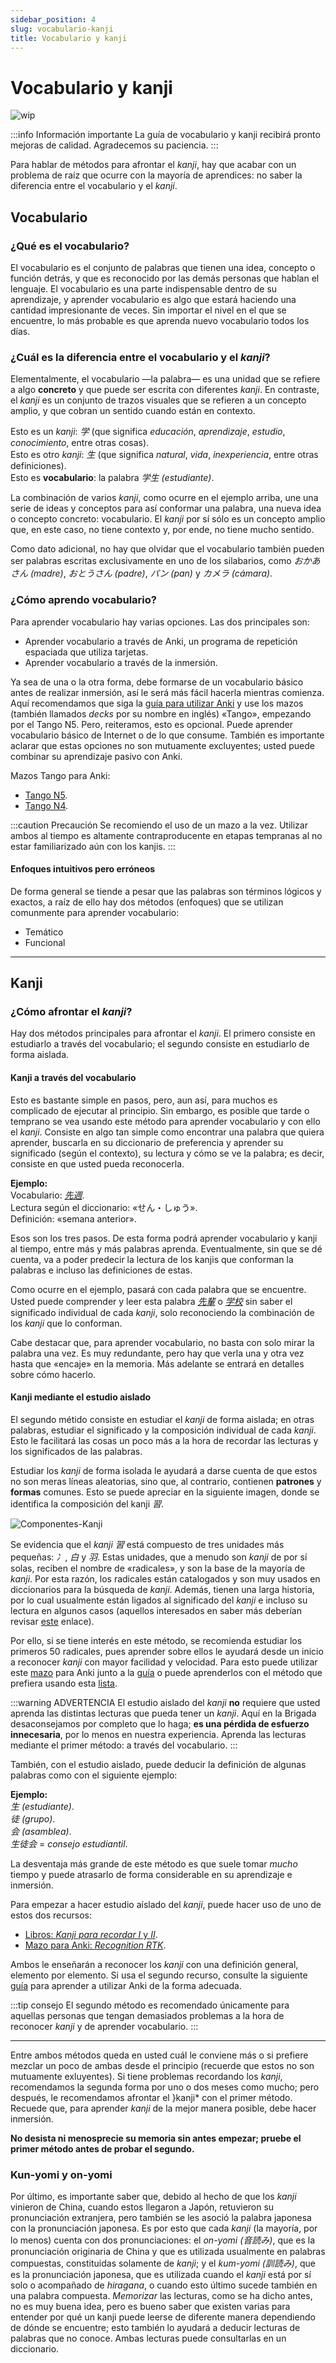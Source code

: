 ```yaml
---
sidebar_position: 4
slug: vocabulario-kanji
title: Vocabulario y kanji
---
```

# Vocabulario y kanji

![wip](../../assets/in-progress.gif)

:::info Información importante
La guía de vocabulario y kanji recibirá pronto mejoras de calidad. Agradecemos su paciencia.
:::

Para hablar de métodos para afrontar el *kanji*, hay que acabar con un problema de raíz que ocurre con la mayoría de aprendices: no saber la diferencia entre el vocabulario y el *kanji*.

## Vocabulario 

### ¿Qué es el vocabulario?

El vocabulario es el conjunto de palabras que tienen una idea, concepto o función detrás, y que es reconocido por las demás personas que hablan el lenguaje. El vocabulario es una parte indispensable dentro de su aprendizaje, y aprender vocabulario es algo que estará haciendo una cantidad impresionante de veces. Sin importar el nivel en el que se encuentre, lo más probable es que aprenda nuevo vocabulario todos los días. 

### ¿Cuál es la diferencia entre el vocabulario y el *kanji*?

Elementalmente, el vocabulario —la palabra— es una unidad que se refiere a algo **concreto** y que puede ser escrita con diferentes *kanji*. En contraste, el *kanji* es un conjunto de trazos visuales que se refieren a un concepto amplio, y que cobran un sentido cuando están en contexto.

Esto es un *kanji*: *学* (que significa *educación*, *aprendizaje*, *estudio*, *conocimiento*, entre otras cosas).<br/>
Esto es otro *kanji*: *生* (que significa *natural*, *vida*, *inexperiencia*, entre otras definiciones).<br/>
Esto es **vocabulario**: la palabra *学生* *(estudiante)*.

La combinación de varios *kanji*, como ocurre en el ejemplo arriba, une una serie de ideas y conceptos para así conformar una palabra, una nueva idea o concepto concreto: vocabulario. El *kanji* por sí sólo es un concepto amplio que, en este caso, no tiene contexto y, por ende, no tiene mucho sentido.

Como dato adicional, no hay que olvidar que el vocabulario también pueden ser palabras escritas exclusivamente en uno de los silabarios, como *おかあさん* *(madre)*, *おとうさん* *(padre)*, *パン* *(pan)* y *カメラ* *(cámara)*.

### ¿Cómo aprendo vocabulario?
Para aprender vocabulario hay varias opciones. Las dos principales son:

- Aprender vocabulario a través de Anki, un programa de repetición espaciada que utiliza tarjetas.
- Aprender vocabulario a través de la inmersión.

Ya sea de una o la otra forma, debe formarse de un vocabulario básico antes de realizar inmersión, así le será más fácil hacerla mientras comienza. Aquí recomendamos que siga la [guía para utilizar Anki](../../otras-guias/Anki) y use los mazos (también llamados *decks* por su nombre en inglés) «Tango», empezando por el Tango N5. Pero, reiteramos, esto es opcional. Puede aprender vocabulario básico de Internet o de lo que consume. También es importante aclarar que estas opciones no son mutuamente excluyentes; usted puede combinar su aprendizaje pasivo con Anki.

Mazos Tango para Anki:
- [Tango N5](https://drive.google.com/file/d/1pMlJvSrKQOSaiN8sPLdNDvWP31EClxDO/view).
- [Tango N4](https://drive.google.com/file/d/1WX9AAKJgiTKN-SySPzuGG8T4nXVhWaSi/view).

:::caution Precaución
Se recomiendo el uso de un mazo a la vez. Utilizar ambos al tiempo es altamente contraproducente en etapas tempranas al no estar familiarizado aún con los kanjis.
:::

#### Enfoques intuitivos pero erróneos
De forma general se tiende a pesar que las palabras son términos lógicos y exactos, a raíz de ello hay dos métodos (enfoques) que se utilizan comunmente para aprender vocabulario:

- Temático
- Funcional


--- 

## Kanji

### ¿Cómo afrontar el *kanji*?

Hay dos métodos principales para afrontar el *kanji*. El primero consiste en estudiarlo a través del vocabulario; el segundo consiste en estudiarlo de forma aislada.

#### Kanji a través del vocabulario
Esto es bastante simple en pasos, pero, aun así, para muchos es complicado de ejecutar al principio. Sin embargo, es posible que tarde o temprano se vea usando este método para aprender vocabulario y con ello el *kanji*. Consiste en algo tan simple como encontrar una palabra que quiera aprender, buscarla en su diccionario de preferencia y aprender su significado (según el contexto), su lectura y cómo se ve la palabra; es decir, consiste en que usted pueda reconocerla. 

**Ejemplo:**<br/>
Vocabulario: <i>[先週](https://jisho.org/search/%E5%85%88%E9%80%B1)</i>.<br/>
Lectura según el diccionario: «せん・しゅう».<br/>
Definición: «semana anterior».<br/>

Esos son los tres pasos. De esta forma podrá aprender vocabulario y kanji al tiempo, entre más y más palabras aprenda. Eventualmente, sin que se dé cuenta, va a poder predecir la lectura de los kanjis que conforman la palabras e incluso las definiciones de estas.

Como ocurre en el ejemplo, pasará con cada palabra que se encuentre. Usted puede comprender y leer esta palabra *[先輩](https://jisho.org/search/%E5%85%88%E8%BC%A9)* o *[学校](https://jisho.org/search/%E5%AD%A6%E6%A0%A1)* sin saber el significado individual de cada *kanji*, solo reconociendo la combinación de los *kanji* que lo conforman. 

Cabe destacar que, para aprender vocabulario, no basta con solo mirar la palabra una vez. Es muy redundante, pero hay que verla una y otra vez hasta que «encaje» en la memoria. Más adelante se entrará en detalles sobre cómo hacerlo.

#### Kanji mediante el estudio aislado

El segundo métido consiste en estudiar el *kanji* de forma aislada; en otras palabras, estudiar el significado y la composición individual de cada *kanji*. Esto le facilitará las cosas un poco más a la hora de recordar las lecturas y los significados de las palabras. 

Estudiar los *kanji* de forma isolada le ayudará a darse cuenta de que estos no son meras líneas aleatorias, sino que, al contrario, contienen **patrones** y **formas** comunes. Esto se puede apreciar en la siguiente imagen, donde se identifica la composición del kanji *習*. 

![Componentes-Kanji](../../assets/main_guide/kanji_composition.png)

Se evidencia que el *kanji* *習* está compuesto de tres unidades más pequeñas: *冫*, *白* y *羽*. Estas unidades, que a menudo son *kanji* de por sí solas, reciben el nombre de «radicales», y son la base de la mayoría de *kanji*. Por esta razón, los radicales están catalogados y son muy usados en diccionarios para la búsqueda de *kanji*. Además, tienen una larga historia, por lo cual usualmente están ligados al significado del *kanji* e incluso su lectura en algunos casos (aquellos interesados en saber más deberían revisar [este](http://www.chinaknowledge.de/Literature/Script/hanzi-originofcharacters.html) enlace).

Por ello, si se tiene interés en este método, se recomienda estudiar los primeros 50 radicales, pues aprender sobre ellos le ayudará desde un inicio a reconocer *kanji* con mayor facilidad y velocidad. Para esto puede utilizar este [mazo](https://ankiweb.net/shared/info/1044119361) para Anki junto a la [guía](../../otras-guias/Anki) o puede aprenderlos con el método que prefiera usando esta [lista](http://d20uo2axdbh83k.cloudfront.net/20140609/d9ae264c2ecaf15e7e3163265045b3d0.pdf).

:::warning ADVERTENCIA
El estudio aislado del *kanji* **no** requiere que usted aprenda las distintas lecturas que pueda tener un *kanji*. Aquí en la Brigada desaconsejamos por completo que lo haga; **es una pérdida de esfuerzo innecesaria**, por lo menos en nuestra experiencia. Aprenda las lecturas mediante el primer método: a través del vocabulario.
:::

También, con el estudio aislado, puede deducir la definición de algunas palabras como con el siguiente ejemplo:

**Ejemplo:** <br/> 
*生* *(estudiante)*.<br/>
*徒* *(grupo)*.<br/>
*会* *(asamblea)*.<br/>
*生徒会* = *consejo estudiantil*.


La desventaja más grande de este método es que suele tomar *mucho* tiempo y puede atrasarlo de forma considerable en su aprendizaje e inmersión. 

Para empezar a hacer estudio aíslado del *kanji*, puede hacer uso de uno de estos dos recursos:
- [Libros: _Kanji para recordar I_ y _II_](https://nihongo-files.blogspot.com/2018/09/kanji-para-recordar-i-y-ii-pdf-mega.html).
- [Mazo para Anki: _Recognition RTK_](http://www.mediafire.com/file/1svvsr7f9cnpwka/Recognition_RTK.apkg/file).

Ambos le enseñarán a reconocer los *kanji* con una definición general, elemento por elemento. Si usa el segundo recurso, consulte la siguiente [guía](../../otras-guias/Anki) para aprender a utilizar Anki de la forma adecuada.

:::tip consejo
El segundo método es recomendado únicamente para aquellas personas que tengan demasiados problemas a la hora de reconocer *kanji* y de aprender vocabulario.
:::

--- 

Entre ambos métodos queda en usted cuál le conviene más o si prefiere mezclar un poco de ambas desde el principio (recuerde que estos no son mutuamente exluyentes). Si tiene problemas recordando los *kanji*, recomendamos la segunda forma por uno o dos meses como mucho; pero después, le recomendamos afrontar el }kanji* con el primer método. Recuede que, para aprender *kanji* de la mejor manera posible, debe hacer inmersión.

**No desista ni menosprecie su memoria sin antes empezar; pruebe el primer método antes de probar el segundo.**

### Kun-yomi y on-yomi
Por último, es importante saber que, debido al hecho de que los *kanji* vinieron de China, cuando estos llegaron a Japón, retuvieron su pronunciación extranjera, pero también se les asoció la palabra japonesa con la pronunciación japonesa. Es por esto que cada *kanji* (la mayoría, por lo menos) cuenta con dos pronunciaciones: el _on-yomi_ *(音読み)*, que es la pronunciación originaria de China y que es utilizada usualmente en palabras compuestas, constituidas solamente de *kanji*; y el _kum-yomi_ *(訓読み)*, que es la pronunciación japonesa, que es utilizada cuando el *kanji* está por sí solo o acompañado de *hiragana*, o cuando esto último sucede también en una palabra compuesta. _Memorizar_ las lecturas, como se ha dicho antes, no es muy buena idea, pero es bueno saber que existen varias para entender por qué un kanji puede leerse de diferente manera dependiendo de dónde se encuentre; esto también lo ayudará a deducir lecturas de palabras que no conoce. Ambas lecturas puede consultarlas en un diccionario.
